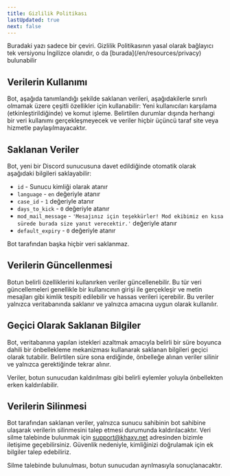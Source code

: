 ```yaml
---
title: Gizlilik Politikası
lastUpdated: true
next: false
---
```


<Aside type="caution">
    Buradaki yazı sadece bir çeviri. Gizlilik Politikasının yasal olarak bağlayıcı tek versiyonu İngilizce olanıdır,
    o da [burada](/en/resources/privacy) bulunabilir
</Aside>

## Verilerin Kullanımı

Bot, aşağıda tanımlandığı şekilde saklanan verileri, aşağıdakilerle sınırlı olmamak üzere çeşitli özellikler için kullanabilir:
Yeni kullanıcıları karşılama (etkinleştirildiğinde) ve komut işleme.
Belirtilen durumlar dışında herhangi bir veri kullanımı gerçekleşmeyecek ve veriler hiçbir üçüncü taraf site veya hizmetle paylaşılmayacaktır.

## Saklanan Veriler

Bot, yeni bir Discord sunucusuna davet edildiğinde otomatik olarak aşağıdaki bilgileri saklayabilir:
- `id` - Sunucu kimliği olarak atanır
- `language` - `en` değeriyle atanır
- `case_id` - `1` değeriyle atanır
- `days_to_kick` - `0` değeriyle atanır
- `mod_mail_message` - `'Mesajınız için teşekkürler! Mod ekibimiz en kısa sürede burada size yanıt verecektir.'` değeriyle atanır
- `default_expiry` - `0` değeriyle atanır

Bot tarafından başka hiçbir veri saklanmaz.

## Verilerin Güncellenmesi

Botun belirli özelliklerini kullanırken veriler güncellenebilir. Bu tür veri güncellemeleri genellikle bir kullanıcının girişi ile gerçekleşir ve metin mesajları gibi kimlik tespiti edilebilir ve hassas verileri içerebilir.
Bu veriler yalnızca veritabanında saklanır ve yalnızca amacına uygun olarak kullanılır.

## Geçici Olarak Saklanan Bilgiler

Bot, veritabanına yapılan istekleri azaltmak amacıyla belirli bir süre boyunca dahili bir önbellekleme mekanizması kullanarak saklanan bilgileri geçici olarak tutabilir.
Belirtilen süre sona erdiğinde, önbelleğe alınan veriler silinir ve yalnızca gerektiğinde tekrar alınır.

Veriler, botun sunucudan kaldırılması gibi belirli eylemler yoluyla önbellekten erken kaldırılabilir.

## Verilerin Silinmesi

Bot tarafından saklanan veriler, yalnızca sunucu sahibinin bot sahibine ulaşarak verilerin silinmesini talep etmesi durumunda kaldırılacaktır.
Veri silme talebinde bulunmak için support@khaxy.net adresinden bizimle iletişime geçebilirsiniz.
Güvenlik nedeniyle, kimliğinizi doğrulamak için ek bilgiler talep edebiliriz.

Silme talebinde bulunulması, botun sunucudan ayrılmasıyla sonuçlanacaktır.
